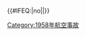 {{航空事故
| year = 1958
| col1 = 
* 1月15日：[[1958年海峽航空DH.104墜機事件|海峽航空DH.104型]]
* 2月5日：[[1958年B-47轟炸機空難|美國空軍B-47轟炸機]]
* 2月6日：[[慕尼黑空难|英國歐洲航空609號班機]]
* 2月16日：[[沧浪号劫机事件|韓國國家航空DC-3型]]
* 2月27日：[[溫特山空難]]
* 4月6日：[[首都航空67號班機空難|首都航空67號班機]]
* 4月21日：[[聯合航空736號班機空難|聯合航空736號班機]]
| col2 = 
* 5月25日：[[1958年丹航空阿弗羅約克墜機事件|丹航空阿弗羅約克型]]
* 6月2日：[[墨西哥國際航空111號班機空難|墨西哥國際航空111號班機]]
* 8月9日：[[1958年中非航空墜機事件|中非航空維克斯子爵型]]
* 8月12日：[[全日空25号班机空难|全日空25號班機（JA5045）]]
* 8月14日：'''[[荷蘭皇家航空607-E號班機空難|荷蘭皇家航空607-E號班機]]†'''
* 8月15日：'''[[蘇聯民航4號班機空難|蘇聯民航4號班機]]'''
* 8月15日：[[東北航空258號班機空難|東北航空258號班機]]
| col3 = 
* 9月2日：[[1958年倫敦維克斯維京型墜機事件|倫敦維克斯維京型]]
* 9月20日：[[1958年伏爾甘轟炸機墜毀事件|伏爾甘轟炸機樣機]]
* 10月17日：'''[[卡納什空難]]'''
* 10月22日：[[英國歐洲航空142號班機空難|英國歐洲航空142號班機]]
* 12月24日：[[1958年英國海外航空不列顛尼亞型客機墜機事件|英國海外航空不列顛尼亞型]]
}}<includeonly>{{#IFEQ:{{{cat}}}|no||[[Category:1958年航空事故]]}}</includeonly><noinclude>{{Documentation}}</noinclude>